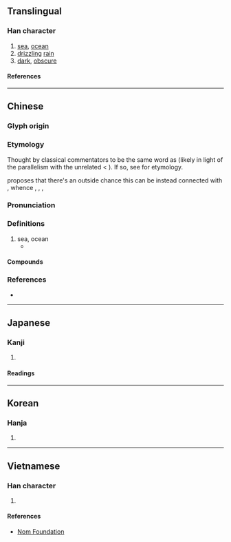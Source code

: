 {{character info}}
==Translingual==

===Han character===
{{Han char|rn=85|rad=水|as=10|sn=13|four=37180|canj=EBAC|ids=⿰氵冥}}

# [[sea]], [[ocean]]
# [[drizzling]] [[rain]]
# [[dark]], [[obscure]]

====References====
{{Han ref|kx=0640.020|dkj=17947|dj=1046.240|hdz=31709.050|uh=6E9F}}

----

==Chinese==
{{zh-forms}}

===Glyph origin===
{{Han etym}}

===Etymology===
Thought by classical commentators to be the same word as {{och-l|冥|dark, black(of water)}} (likely in light of the parallelism with the unrelated {{och-l|海|sea, ocean}} < {{och-l|晦|dark}}). If so, see {{och-l|冥}} for etymology.

{{zh-ref|Schuessler (2007)}} proposes that there's an outside chance this can be instead connected with {{cog|tbq-pro|*mlik}}, whence {{cog|obr|tr=mlac|t=river}}, {{cog|my|tr=-mrac}}, {{cog|rki|tr=mreik|t=sea}}, {{cog|dao|tr='''mlik''' (tui)|t=big water, river, sea}}

===Pronunciation===
{{zh-pron
|m=míng
|c=ming4,ming5
|mn=bêng
|mc=y
|oc=y
|cat=n,a
}}

===Definitions===
{{zh-hanzi}}

# sea, ocean
#* {{zh-x|北-冥 有 魚，其 名 為 鯤。|tr=Běi'''míng''' yǒu yú, qí míng wèi kūn.|In the northern '''ocean''' there is a fish; its name is Kun.}}

====Compounds====
{{zh-der|溟沐|溟渤|溟溟|溟漭|溟濛|滄溟|重溟}}

===References===
* {{R:yue:Hanzi}}

----

==Japanese==

===Kanji===
{{ja-kanji|grade=|rs=水10}}

# {{rfdef|ja|sort=水10}}

====Readings====
{{ja-readings
|goon=みょう
|kanon=めい
|kun=くら-い, うみ-
}}

----

==Korean==

===Hanja===
{{ko-hanja|명}}

# {{rfdef|ko|sort=水10}}

----

==Vietnamese==

===Han character===
{{vi-readings|rs=水10|reading=mênh, minh}}

# {{rfdef|vi|sort=水10}}

====References====
* [http://nomfoundation.org/common/nom_details.php?codepoint=6e9f Nom Foundation]